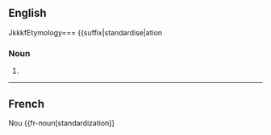 ==English==

JkkkfEtymology===
{{suffix|standardise|ation

===Noun===
{{en-noun}}

# {{standard spelling of|standardization|from=British spelling|lang=en}}

----

==French==

Nou
{{fr-noun[standardization]]